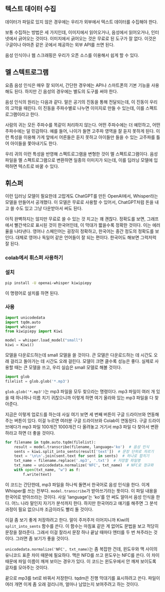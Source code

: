 ## 텍스트 데이터 수집

데이터가 파일로 있지 않은 경우에는 우리가 외부에서 텍스트 데이터를 수집해야 한다. 

보통 수집하는 방법은 세 가지인데, 이미지에서 읽어오거나, 음성에서 읽어오거나, 인터넷에서 긁어오는 것이다. 이미지에서 긁어오는 것은 무료로 된 도구가 잘 없다. 이것은 구글이나 아마존 같은 곳에서 제공하는 외부 API를 쓰면 된다.

음성 인식이나 웹 스크래핑은 우리가 오픈 소스를 이용해서 쉽게 할 수 있다.

## 멜 스텍트로그램

요즘 음성 인식은 매우 잘 되어서, 간단한 경우에는 API나 스마트폰의 기본 기능을 사용해도 된다. 하지만 긴 음성의 경우에는 별도의 도구를 써야 한다.

음성 인식의 원리는 다음과 같다. 말은 공기의 진동을 통해 전달되는데, 이 진동이 우리의 고막을 때린다. 이 진동을 주파수별로 나누면 이미지로 만들 수 있는데, 이를 스펙트로그램이라고 한다.

사람의 귀는 모든 주파수를 똑같이 처리하지 않는다. 어떤 주파수에는 더 예민하고, 어떤 주파수에는 덜 민감하다. 예를 들어, 나이가 들면 고주파 영역을 잘 듣지 못하게 된다. 이런 특성을 이용해 가게 앞에서 어른들은 듣지 못하고 아이들만 들을 수 있는 고주파를 틀어 아이들을 쫓아내기도 한다.

우리 귀의 이런 특성을 반영해 스펙트로그램을 변형한 것이 멜 스펙트로그램이다. 음성 파일을 멜 스펙트로그램으로 변환하면 일종의 이미지가 되는데, 이를 딥러닝 모델에 입력하면 텍스트로 바꿀 수 있다.

## 휘스퍼

이런 딥러닝 모델이 필요한데 고맙게도 ChatGPT를 만든 OpenAI에서, Whisper라는 모델을 만들어서 공개했다. 이 모델은 무료로 사용할 수 있어서, ChatGPT처럼 돈을 내고 쓸 수도 있고 그냥 다운받아서 써도 된다.

아직 완벽하지는 않지만 무료로 쓸 수 있는 것 치고는 꽤 괜찮다. 정확도를 보면, 그래프에서 빨간색으로 표시된 것이 한국어인데, 이 막대가 짧을수록 정확한 것이다. 이는 에러율을 나타낸다. 영어나 스페인어는 굉장히 정확하고, 한국어는 중간 정도의 정확도를 보인다. 대체로 영어나 독일어 같은 언어들이 잘 되는 편이다. 한국어도 해보면 그럭저럭 잘 된다.

### colab에서 휘스퍼 사용하기

### 설치

```sh
pip install -U openai-whisper kiwipiepy
```

이 명령어로 설치를 하면 된다.

### 사용

```python
import unicodedata
import tqdm.auto
import whisper
from kiwipiepy import Kiwi

model = whisper.load_model("small")
kiwi = Kiwi()
```

모델을 다운로드하는데 small 모델을 쓸 것이다. 큰 모델은 다운로드하는 데 시간도 오래 걸리고 돌아가는 데 시간도 오래 걸린다. 모델이 크면 클수록 성능은 좋다. 실제로 사용할 때는 큰 모델을 쓰고, 우리 실습은 small 모델로 해볼 것이다.

```python
import glob
filelist = glob.glob('*.mp3')
```

`glob.glob('*.mp3')`는 mp3 파일을 모두 찾으라는 명령이다. mp3 파일이 여러 개 있을 때 하나하나 이름 치기 귀찮으니까 이렇게 하면 여기 올라와 있는 mp3 파일을 다 찾아준다.

지금은 이렇게 업로드를 하는데 사실 여기 보면 세 번째 버튼이 구글 드라이브와 연동해 주는 버튼이 있다. 이걸 누르면 여러분 구글 드라이브와 Colab이 연동된다. 구글 드라이브에다가 mp3 파일 100개건 1000개건 다 올려놓고 거기서 mp3 파일 다 찾아서 변환하라고 하면 더 좋을 것이다.

```python
for filename in tqdm.auto.tqdm(filelist):
    result = model.transcribe(filename, language='ko')  # 음성 인식
    sents = kiwi.split_into_sents(result['text'])  # 문장 단위로 자르기
    text = '\n\n'.join(sent.text for sent in sents)  # 하나로 합치기
    txt_name = filename.replace('.mp3', '.txt')  # 저장할 파일명
    txt_name = unicodedata.normalize('NFC', txt_name)  # NFC로 정규화
    with open(txt_name, "w") as f:
        f.write(text)
```

이 코드는 간단한데, mp3 파일을 하나씩 돌면서 한국어로 음성 인식을 한다. 이게 Whisper를 쓰는 전부다. `model.transcribe`가 받아쓰기라는 뜻이다. 이 파일 내용을 한국어로 받아쓰라는 것이다. 사실 'language'는 'ko'를 안 써도 알아서 음성 인식을 한다. 어느 나라 말인지 자기가 분석까지 한다. 하지만 한국어라고 얘기를 해주면 그 분석 과정이 필요 없으니까 조금이라도 빨리 돌 것이다.

이걸 좀 보기 좋게 저장하려고 한다. 말이 주저주저 이어지니까 Kiwi의 `split_into_sents` 함수를 쓴다. 이 함수는 마침표 같은 게 없어도 문법을 보고 적당히 문장을 잘라준다. 그래서 이걸 잘라서 문장 하나 끝날 때마다 엔터를 두 번 쳐주라는 것이다. 그러면 좀 보기가 좋을 것이다.

`unicodedata.normalize('NFC', txt_name)`는 좀 복잡한 건데, 윈도우와 맥 사이의 유니코드 표준 차이 때문에 필요하다. 맥은 NFD를 쓰고 윈도우는 NFC를 쓴다. 이 차이 때문에 파일 이름이 깨져 보이는 경우가 있다. 이 코드는 윈도우에서 안 깨져 보이도록 글자를 모아주는 것이다.

끝으로 mp3를 txt로 바꿔서 저장한다. tqdm은 진행 막대기를 표시하려고 쓴다. 파일이 여러 개면 이게 좀 오래 걸리니까, 얼마나 남았는지 보여주려고 하는 것이다.

